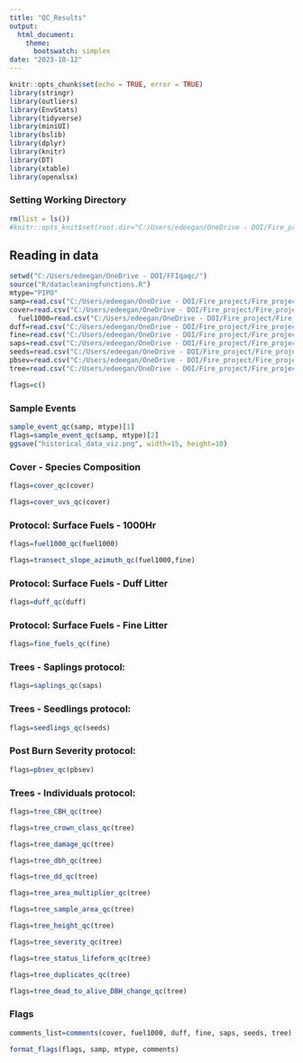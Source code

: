 ```yaml
---
title: "QC_Results"
output: 
  html_document:
    theme:
      bootswatch: simplex
date: "2023-10-12"
---
```


```r
knitr::opts_chunk$set(echo = TRUE, error = TRUE)
library(stringr)
library(outliers)
library(EnvStats)
library(tidyverse)
library(miniUI)
library(bslib)
library(dplyr)
library(knitr)
library(DT)
library(xtable)
library(openxlsx)
```

### Setting Working Directory


```r
rm(list = ls())
#knitr::opts_knit$set(root.dir="C:/Users/edeegan/OneDrive - DOI/Fire_project/Fire_project/tmp")

```

## Reading in data {.tabset}



```r
setwd("C:/Users/edeegan/OneDrive - DOI/FFIqaqc/")
source("R/datacleaningfunctions.R")
mtype="PIPO"
samp=read.csv("C:/Users/edeegan/OneDrive - DOI/Fire_project/Fire_project/SAGU_data/PILE/SAGU_SampleEventReport.csv")
cover=read.csv("C:/Users/edeegan/OneDrive - DOI/Fire_project/Fire_project/SAGU_data/PIPO/PIPO_Cover - Species Composition (metric)_XPT.csv", na.strings=c("","NA"))
  fuel1000=read.csv("C:/Users/edeegan/OneDrive - DOI/Fire_project/Fire_project/SAGU_data/PIPO/PIPO_Surface Fuels - 1000Hr_XPT.csv", na.strings=c("","NA"))
duff=read.csv("C:/Users/edeegan/OneDrive - DOI/Fire_project/Fire_project/SAGU_data/PIPO/PIPO_Surface Fuels - Duff_Litter_XPT.csv", na.strings=c("","NA"))
fine=read.csv("C:/Users/edeegan/OneDrive - DOI/Fire_project/Fire_project/SAGU_data/PIPO/PIPO_Surface Fuels - Fine_XPT.csv", na.strings=c("","NA"))
saps=read.csv("C:/Users/edeegan/OneDrive - DOI/Fire_project/Fire_project/SAGU_data/PIPO/PIPO_Trees - Saplings (Diameter Class) (metric)_XPT.csv", na.strings=c("","NA"))
seeds=read.csv("C:/Users/edeegan/OneDrive - DOI/Fire_project/Fire_project/SAGU_data/PIPO/PIPO_Trees - Seedlings (Height Class) (metric)_XPT.csv")
pbsev=read.csv("C:/Users/edeegan/OneDrive - DOI/Fire_project/Fire_project/SAGU_data/PIPO/PIPO_Post Burn Severity (metric)_XPT.csv")
tree=read.csv("C:/Users/edeegan/OneDrive - DOI/Fire_project/Fire_project/SAGU_data/PIPO/PIPO_Trees - Individuals (metric)_XPT.csv")

flags=c()

```

### Sample Events 
```r
sample_event_qc(samp, mtype)[1]
flags=sample_event_qc(samp, mtype)[2]
ggsave("historical_data_viz.png", width=15, height=10)


```

### Cover - Species Composition
```r
flags=cover_qc(cover)

flags=cover_uvs_qc(cover)
```

### Protocol: Surface Fuels - 1000Hr 
```r
flags=fuel1000_qc(fuel1000)
```

```r
flags=transect_slope_azimuth_qc(fuel1000,fine)
```

### Protocol: Surface Fuels - Duff Litter
```r
flags=duff_qc(duff)
```

### Protocol: Surface Fuels - Fine Litter 
```r
flags=fine_fuels_qc(fine)
```

### Trees - Saplings protocol: 
```r
flags=saplings_qc(saps)
```

### Trees - Seedlings protocol: 

```r
flags=seedlings_qc(seeds)
```

### Post Burn Severity protocol:
```r
flags=pbsev_qc(pbsev)
```

### Trees - Individuals protocol: 

```r

flags=tree_CBH_qc(tree)

flags=tree_crown_class_qc(tree)

flags=tree_damage_qc(tree)

flags=tree_dbh_qc(tree)

flags=tree_dd_qc(tree)

flags=tree_area_multiplier_qc(tree)

flags=tree_sample_area_qc(tree)

flags=tree_height_qc(tree)

flags=tree_severity_qc(tree)

flags=tree_status_lifeform_qc(tree)

flags=tree_duplicates_qc(tree)

flags=tree_dead_to_alive_DBH_change_qc(tree)
```


### Flags 

```r
comments_list=comments(cover, fuel1000, duff, fine, saps, seeds, tree)

format_flags(flags, samp, mtype, comments)
```
